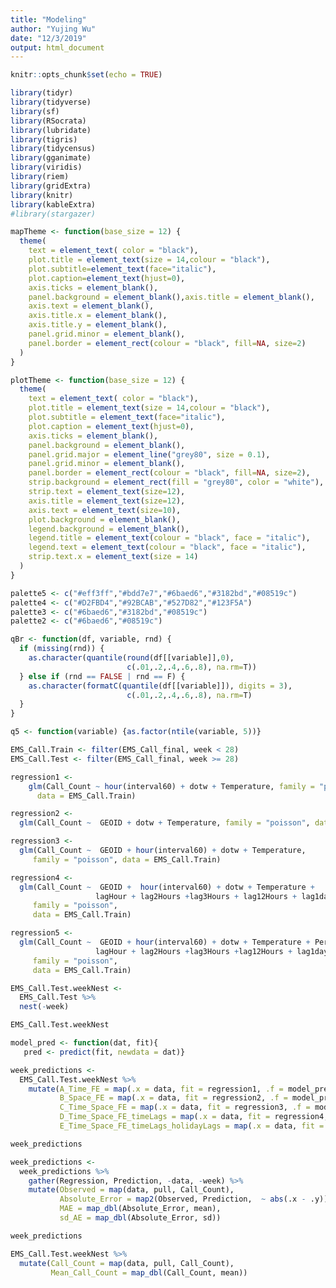 ```yaml
---
title: "Modeling"
author: "Yujing Wu"
date: "12/3/2019"
output: html_document
---
```


```r
knitr::opts_chunk$set(echo = TRUE)
```

```r
library(tidyr)
library(tidyverse)
library(sf)
library(RSocrata)
library(lubridate)
library(tigris)
library(tidycensus)
library(gganimate)
library(viridis)
library(riem)
library(gridExtra)
library(knitr)
library(kableExtra)
#library(stargazer)

mapTheme <- function(base_size = 12) {
  theme(
    text = element_text( color = "black"),
    plot.title = element_text(size = 14,colour = "black"),
    plot.subtitle=element_text(face="italic"),
    plot.caption=element_text(hjust=0),
    axis.ticks = element_blank(),
    panel.background = element_blank(),axis.title = element_blank(),
    axis.text = element_blank(),
    axis.title.x = element_blank(),
    axis.title.y = element_blank(),
    panel.grid.minor = element_blank(),
    panel.border = element_rect(colour = "black", fill=NA, size=2)
  )
}

plotTheme <- function(base_size = 12) {
  theme(
    text = element_text( color = "black"),
    plot.title = element_text(size = 14,colour = "black"),
    plot.subtitle = element_text(face="italic"),
    plot.caption = element_text(hjust=0),
    axis.ticks = element_blank(),
    panel.background = element_blank(),
    panel.grid.major = element_line("grey80", size = 0.1),
    panel.grid.minor = element_blank(),
    panel.border = element_rect(colour = "black", fill=NA, size=2),
    strip.background = element_rect(fill = "grey80", color = "white"),
    strip.text = element_text(size=12),
    axis.title = element_text(size=12),
    axis.text = element_text(size=10),
    plot.background = element_blank(),
    legend.background = element_blank(),
    legend.title = element_text(colour = "black", face = "italic"),
    legend.text = element_text(colour = "black", face = "italic"),
    strip.text.x = element_text(size = 14)
  )
}

palette5 <- c("#eff3ff","#bdd7e7","#6baed6","#3182bd","#08519c")
palette4 <- c("#D2FBD4","#92BCAB","#527D82","#123F5A")
palette3 <- c("#6baed6","#3182bd","#08519c")
palette2 <- c("#6baed6","#08519c")

qBr <- function(df, variable, rnd) {
  if (missing(rnd)) {
    as.character(quantile(round(df[[variable]],0),
                          c(.01,.2,.4,.6,.8), na.rm=T))
  } else if (rnd == FALSE | rnd == F) {
    as.character(formatC(quantile(df[[variable]]), digits = 3),
                          c(.01,.2,.4,.6,.8), na.rm=T)
  }
}

q5 <- function(variable) {as.factor(ntile(variable, 5))}
```

```r
EMS_Call.Train <- filter(EMS_Call_final, week < 28)
EMS_Call.Test <- filter(EMS_Call_final, week >= 28)
```

```r
regression1 <-
    glm(Call_Count ~ hour(interval60) + dotw + Temperature, family = "poisson", 
      data = EMS_Call.Train)
```

```r
regression2 <- 
  glm(Call_Count ~  GEOID + dotw + Temperature, family = "poisson", data = EMS_Call.Train)
```

```r
regression3 <- 
  glm(Call_Count ~  GEOID + hour(interval60) + dotw + Temperature, 
     family = "poisson", data = EMS_Call.Train)
```

```r
regression4 <- 
  glm(Call_Count ~  GEOID +  hour(interval60) + dotw + Temperature +
                   lagHour + lag2Hours +lag3Hours + lag12Hours + lag1day, 
     family = "poisson",
     data = EMS_Call.Train)
```

```r
regression5 <- 
  glm(Call_Count ~  GEOID + hour(interval60) + dotw + Temperature + Percipitation +
                   lagHour + lag2Hours +lag3Hours +lag12Hours + lag1day,
     family = "poisson",
     data = EMS_Call.Train)
```

```r
EMS_Call.Test.weekNest <- 
  EMS_Call.Test %>%
  nest(-week) 

EMS_Call.Test.weekNest
```
```r
model_pred <- function(dat, fit){
   pred <- predict(fit, newdata = dat)}
```

```r
week_predictions <- 
  EMS_Call.Test.weekNest %>% 
    mutate(A_Time_FE = map(.x = data, fit = regression1, .f = model_pred),
           B_Space_FE = map(.x = data, fit = regression2, .f = model_pred),
           C_Time_Space_FE = map(.x = data, fit = regression3, .f = model_pred),
           D_Time_Space_FE_timeLags = map(.x = data, fit = regression4, .f = model_pred),
           E_Time_Space_FE_timeLags_holidayLags = map(.x = data, fit = regression5, .f = model_pred))

week_predictions 
```

```r
week_predictions <-
  week_predictions %>% 
    gather(Regression, Prediction, -data, -week) %>%
    mutate(Observed = map(data, pull, Call_Count),
           Absolute_Error = map2(Observed, Prediction,  ~ abs(.x - .y)),
           MAE = map_dbl(Absolute_Error, mean),
           sd_AE = map_dbl(Absolute_Error, sd))

week_predictions 
```

```r
EMS_Call.Test.weekNest %>%
  mutate(Call_Count = map(data, pull, Call_Count),
         Mean_Call_Count = map_dbl(Call_Count, mean))
```


